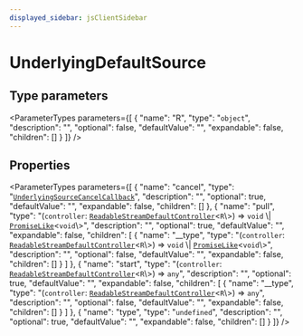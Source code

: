```yaml
---
displayed_sidebar: jsClientSidebar
---
```



# UnderlyingDefaultSource

## Type parameters

<ParameterTypes parameters={[
  {
    "name": "R",
    "type": "`object`",
    "description": "",
    "optional": false,
    "defaultValue": "",
    "expandable": false,
    "children": []
  }
]} />

## Properties

<ParameterTypes parameters={[
  {
    "name": "cancel",
    "type": "[`UnderlyingSourceCancelCallback`](internal.UnderlyingSourceCancelCallback.mdx)",
    "description": "",
    "optional": true,
    "defaultValue": "",
    "expandable": false,
    "children": []
  },
  {
    "name": "pull",
    "type": "(`controller`: [`ReadableStreamDefaultController`](../../modules/internal.mdx#readablestreamdefaultcontroller)<`R`\\>) => `void` \\| [`PromiseLike`](internal.PromiseLike.mdx)<`void`\\>",
    "description": "",
    "optional": true,
    "defaultValue": "",
    "expandable": false,
    "children": [
      {
        "name": "__type",
        "type": "(`controller`: [`ReadableStreamDefaultController`](../../modules/internal.mdx#readablestreamdefaultcontroller)<`R`\\>) => `void` \\| [`PromiseLike`](internal.PromiseLike.mdx)<`void`\\>",
        "description": "",
        "optional": false,
        "defaultValue": "",
        "expandable": false,
        "children": []
      }
    ]
  },
  {
    "name": "start",
    "type": "(`controller`: [`ReadableStreamDefaultController`](../../modules/internal.mdx#readablestreamdefaultcontroller)<`R`\\>) => `any`",
    "description": "",
    "optional": true,
    "defaultValue": "",
    "expandable": false,
    "children": [
      {
        "name": "__type",
        "type": "(`controller`: [`ReadableStreamDefaultController`](../../modules/internal.mdx#readablestreamdefaultcontroller)<`R`\\>) => `any`",
        "description": "",
        "optional": false,
        "defaultValue": "",
        "expandable": false,
        "children": []
      }
    ]
  },
  {
    "name": "type",
    "type": "`undefined`",
    "description": "",
    "optional": true,
    "defaultValue": "",
    "expandable": false,
    "children": []
  }
]} />
